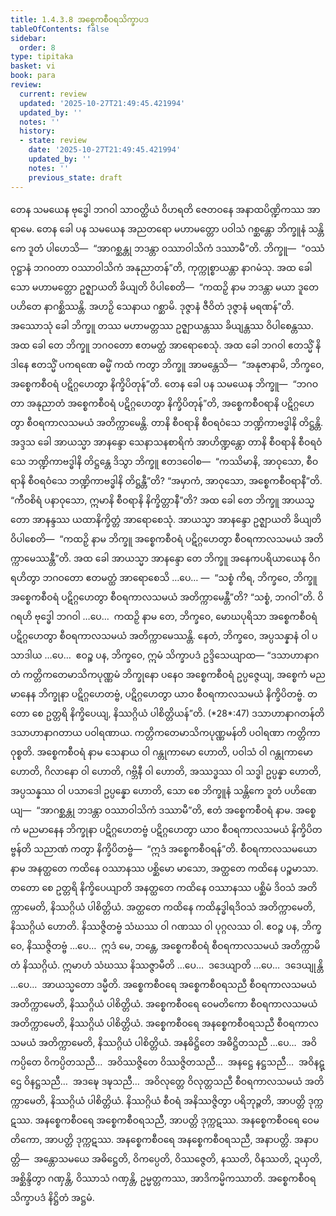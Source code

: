 ```yaml
---
title: 1.4.3.8 အစ္စေကစီဝရသိက္ခာပဒ
tableOfContents: false
sidebar:
  order: 8
type: tipitaka
basket: vi
book: para
review:
  current: review
  updated: '2025-10-27T21:49:45.421994'
  updated_by: ''
  notes: ''
  history:
  - state: review
    date: '2025-10-27T21:49:45.421994'
    updated_by: ''
    notes: ''
    previous_state: draft
---
```



<ReviewStatus review={frontmatter.review} showDetails={true} />

<HypothesisAnnotation frontmatter={frontmatter} />

<DynamicBreadcrumb />

<Division number="646" book="para" e="ch" v="1" p="374">

<Paragraph number="2385" book="para">
တေန သမယေန ဗုဒ္ဓေါ ဘဂဝါ သာဝတ္ထိယံ ဝိဟရတိ ဇေတဝနေ အနာထပိဏ္ဍိကဿ အာရာမေ. တေန ခေါ ပန သမယေန အညတရော မဟာမတ္တော ပဝါသံ ဂစ္ဆန္တော ဘိက္ခူနံ သန္တိကေ ဒူတံ ပါဟေသိ—  “အာဂစ္ဆန္တု ဘဒန္တာ ဝဿာဝါသိကံ ဒဿာမီ”တိ. ဘိက္ခူ—  “ဝဿံဝုဋ္ဌာနံ ဘဂဝတာ ဝဿာဝါသိကံ အနုညာတန်”တိ, ကုက္ကုစ္စာယန္တာ နာဂမံသု. အထ ခေါ သော မဟာမတ္တော ဥဇ္ဈာယတိ ခိယျတိ ဝိပါစေတိ—  “ကထဉှိ နာမ ဘဒန္တာ မယာ ဒူတေ ပဟိတေ နာဂစ္ဆိဿန္တိ. အဟဉှိ သေနာယ ဂစ္ဆာမိ. ဒုဇ္ဇာနံ ဇီဝိတံ ဒုဇ္ဇာနံ မရဏန်”တိ.
</Paragraph>

<Paragraph number="2386" book="para">
အဿောသုံ ခေါ ဘိက္ခူ တဿ မဟာမတ္တဿ ဥဇ္ဈာယန္တဿ ခိယျန္တဿ ဝိပါစေန္တဿ. အထ ခေါ တေ ဘိက္ခူ ဘဂဝတော ဧတမတ္ထံ အာရောစေသုံ. အထ ခေါ ဘဂဝါ ဧတသ္မိံ နိဒါနေ ဧတသ္မိံ ပကရဏေ ဓမ္မိံ ကထံ ကတွာ ဘိက္ခူ အာမန္တေသိ—  “အနုဇာနာမိ, ဘိက္ခဝေ, အစ္စေကစီဝရံ ပဋိဂ္ဂဟေတွာ နိက္ခိပိတုန်”တိ.
</Paragraph>

</Division>
<Division number="647" book="para" e="ch" v="1" p="374">

<Paragraph number="2387" book="para">
တေန ခေါ ပန သမယေန ဘိက္ခူ—  “ဘဂဝတာ အနုညာတံ အစ္စေကစီဝရံ ပဋိဂ္ဂဟေတွာ နိက္ခိပိတုန်”တိ, အစ္စေကစီဝရာနိ ပဋိဂ္ဂဟေတွာ စီဝရကာလသမယံ အတိက္ကာမေန္တိ. တာနိ စီဝရာနိ စီဝရဝံသေ ဘဏ္ဍိကာဗဒ္ဓါနိ တိဋ္ဌန္တိ. အဒ္ဒသ ခေါ အာယသ္မာ အာနန္ဒော သေနာသနစာရိကံ အာဟိဏ္ဍန္တော တာနိ စီဝရာနိ စီဝရဝံသေ ဘဏ္ဍိကာဗဒ္ဓါနိ တိဋ္ဌန္တေ ဒိသွာ ဘိက္ခူ ဧတဒဝေါစ—  “ကဿိမာနိ, အာဝုသော, စီဝရာနိ စီဝရဝံသေ ဘဏ္ဍိကာဗဒ္ဓါနိ တိဋ္ဌန္တီ”တိ? “အမှာကံ, အာဝုသော, အစ္စေကစီဝရာနီ”တိ. “ကီဝစိရံ ပနာဝုသော, ဣမာနိ စီဝရာနိ နိက္ခိတ္တာနီ”တိ? အထ ခေါ တေ ဘိက္ခူ အာယသ္မတော အာနန္ဒဿ ယထာနိက္ခိတ္တံ အာရောစေသုံ. အာယသ္မာ အာနန္ဒော ဥဇ္ဈာယတိ ခိယျတိ ဝိပါစေတိ—  “ကထဉှိ နာမ ဘိက္ခူ အစ္စေကစီဝရံ ပဋိဂ္ဂဟေတွာ စီဝရကာလသမယံ အတိက္ကာမေဿန္တီ”တိ.
</Paragraph>

<Paragraph number="2388" book="para">
အထ ခေါ အာယသ္မာ အာနန္ဒော တေ ဘိက္ခူ အနေကပရိယာယေန ဝိဂရဟိတွာ ဘဂဝတော ဧတမတ္ထံ အာရောစေသိ …ပေ… —  “သစ္စံ ကိရ, ဘိက္ခဝေ, ဘိက္ခူ အစ္စေကစီဝရံ ပဋိဂ္ဂဟေတွာ စီဝရကာလသမယံ အတိက္ကာမေန္တီ”တိ? “သစ္စံ, ဘဂဝါ”တိ. ဝိဂရဟိ ဗုဒ္ဓေါ ဘဂဝါ …ပေ…  ကထဉှိ နာမ တေ, ဘိက္ခဝေ, မောဃပုရိသာ အစ္စေကစီဝရံ ပဋိဂ္ဂဟေတွာ စီဝရကာလသမယံ အတိက္ကာမေဿန္တိ. နေတံ, ဘိက္ခဝေ, အပ္ပသန္နာနံ ဝါ ပသာဒါယ …ပေ…  ဧဝဉ္စ ပန, ဘိက္ခဝေ, ဣမံ သိက္ခာပဒံ ဥဒ္ဒိသေယျာထ—
</Paragraph>

</Division>
<Division number="648" book="para" e="ch" v="1" p="375">

<Paragraph number="2389" book="para">
<Emphasis>“ဒသာဟာနာဂတံ ကတ္တိကတေမာသိကပုဏ္ဏမံ ဘိက္ခုနော ပနေဝ အစ္စေကစီဝရံ ဥပ္ပဇ္ဇေယျ, အစ္စေကံ မညမာနေန ဘိက္ခုနာ ပဋိဂ္ဂဟေတဗ္ဗံ, ပဋိဂ္ဂဟေတွာ ယာဝ စီဝရကာလသမယံ နိက္ခိပိတဗ္ဗံ. တတော စေ ဥတ္တရိ နိက္ခိပေယျ, နိဿဂ္ဂိယံ ပါစိတ္တိယန်”</Emphasis>တိ. (*28*:<Emphasis>47</Emphasis>)
</Paragraph>

</Division>
<Division number="649" book="para" e="ch" v="1" p="375">

<Paragraph number="2390" book="para">
<Emphasis>ဒသာဟာနာဂတန်</Emphasis>တိ ဒသာဟာနာဂတာယ ပဝါရဏာယ.
</Paragraph>

<Paragraph number="2391" book="para">
<Emphasis>ကတ္တိကတေမာသိကပုဏ္ဏမန်</Emphasis>တိ ပဝါရဏာ ကတ္တိကာ ဝုစ္စတိ.
</Paragraph>

<Paragraph number="2392" book="para">
<Emphasis>အစ္စေကစီဝရံ</Emphasis> နာမ သေနာယ ဝါ ဂန္တုကာမော ဟောတိ, ပဝါသံ ဝါ ဂန္တုကာမော ဟောတိ, ဂိလာနော ဝါ ဟောတိ, ဂဗ္ဘိနီ ဝါ ဟောတိ, အဿဒ္ဓဿ ဝါ သဒ္ဓါ ဥပ္ပန္နာ ဟောတိ, အပ္ပသန္နဿ ဝါ ပသာဒေါ ဥပ္ပန္နော ဟောတိ, သော စေ ဘိက္ခူနံ သန္တိကေ ဒူတံ ပဟိဏေယျ—  “အာဂစ္ဆန္တု ဘဒန္တာ ဝဿာဝါသိကံ ဒဿာမီ”တိ, ဧတံ အစ္စေကစီဝရံ နာမ.
</Paragraph>

<Paragraph number="2393" book="para">
<Emphasis>အစ္စေကံ မညမာနေန ဘိက္ခုနာ ပဋိဂ္ဂဟေတဗ္ဗံ ပဋိဂ္ဂဟေတွာ ယာဝ စီဝရကာလသမယံ နိက္ခိပိတဗ္ဗန်</Emphasis>တိ သညာဏံ ကတွာ နိက္ခိပိတဗ္ဗံ—  “ဣဒံ အစ္စေကစီဝရန်”တိ.
</Paragraph>

<Paragraph number="2394" book="para">
<Emphasis>စီဝရကာလသမယော</Emphasis> နာမ အနတ္ထတေ ကထိနေ ဝဿာနဿ ပစ္ဆိမော မာသော, အတ္ထတေ ကထိနေ ပဉ္စမာသာ.
</Paragraph>

<Paragraph number="2395" book="para">
<Emphasis>တတော စေ ဥတ္တရိ နိက္ခိပေယျာ</Emphasis>တိ အနတ္ထတေ ကထိနေ ဝဿာနဿ ပစ္ဆိမံ ဒိဝသံ အတိက္ကာမေတိ, နိဿဂ္ဂိယံ ပါစိတ္တိယံ. အတ္ထတေ ကထိနေ ကထိနုဒ္ဓါရဒိဝသံ အတိက္ကာမေတိ, နိဿဂ္ဂိယံ ဟောတိ. နိဿဇ္ဇိတဗ္ဗံ သံဃဿ ဝါ ဂဏဿ ဝါ ပုဂ္ဂလဿ ဝါ. ဧဝဉ္စ ပန, ဘိက္ခဝေ, နိဿဇ္ဇိတဗ္ဗံ …ပေ…  ဣဒံ မေ, ဘန္တေ, အစ္စေကစီဝရံ စီဝရကာလသမယံ အတိက္ကာမိတံ နိဿဂ္ဂိယံ. ဣမာဟံ သံဃဿ နိဿဇ္ဇာမီတိ …ပေ…  ဒဒေယျာတိ …ပေ…  ဒဒေယျုန္တိ …ပေ…  အာယသ္မတော ဒမ္မီတိ.
</Paragraph>

</Division>
<Division number="650" book="para" e="ch" v="1" p="376">

<Paragraph number="2396" book="para">
အစ္စေကစီဝရေ အစ္စေကစီဝရသညီ စီဝရကာလသမယံ အတိက္ကာမေတိ, နိဿဂ္ဂိယံ ပါစိတ္တိယံ. အစ္စေကစီဝရေ ဝေမတိကော စီဝရကာလသမယံ အတိက္ကာမေတိ, နိဿဂ္ဂိယံ ပါစိတ္တိယံ. အစ္စေကစီဝရေ အနစ္စေကစီဝရသညီ စီဝရကာလသမယံ အတိက္ကာမေတိ, နိဿဂ္ဂိယံ ပါစိတ္တိယံ. အနဓိဋ္ဌိတေ အဓိဋ္ဌိတသညီ …ပေ…  အဝိကပ္ပိတေ ဝိကပ္ပိတသညီ…  အဝိဿဇ္ဇိတေ ဝိဿဇ္ဇိတသညီ…  အနဋ္ဌေ နဋ္ဌသညီ…  အဝိနဋ္ဌေ ဝိနဋ္ဌသညီ…  အဒဍ္ဎေ ဒဍ္ဎသညီ…  အဝိလုတ္တေ ဝိလုတ္တသညီ စီဝရကာလသမယံ အတိက္ကာမေတိ, နိဿဂ္ဂိယံ ပါစိတ္တိယံ.
</Paragraph>

<Paragraph number="2397" book="para">
နိဿဂ္ဂိယံ စီဝရံ အနိဿဇ္ဇိတွာ ပရိဘုဉ္ဇတိ, အာပတ္တိ ဒုက္ကဋဿ. အနစ္စေကစီဝရေ အစ္စေကစီဝရသညီ, အာပတ္တိ ဒုက္ကဋဿ. အနစ္စေကစီဝရေ ဝေမတိကော, အာပတ္တိ ဒုက္ကဋဿ. အနစ္စေကစီဝရေ အနစ္စေကစီဝရသညီ, အနာပတ္တိ.
</Paragraph>

</Division>
<Division number="651" book="para" e="ch" v="1" p="376">

<Paragraph number="2398" book="para">
အနာပတ္တိ—  အန္တောသမယေ အဓိဋ္ဌေတိ, ဝိကပ္ပေတိ, ဝိဿဇ္ဇေတိ, နဿတိ, ဝိနဿတိ, ဍယှတိ, အစ္ဆိန္ဒိတွာ ဂဏှန္တိ, ဝိဿာသံ ဂဏှန္တိ, ဥမ္မတ္တကဿ, အာဒိကမ္မိကဿာတိ.

</Paragraph>
</Division>

<Paragraph number="2399" type="center" book="para">
အစ္စေကစီဝရသိက္ခာပဒံ နိဋ္ဌိတံ အဋ္ဌမံ.
</Paragraph>